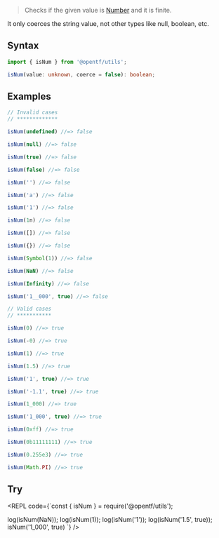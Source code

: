 
> Checks if the given value is [Number](https://developer.mozilla.org/en-US/docs/Web/JavaScript/Reference/Global_Objects/Number) and it is finite.

<Callout type="warning">
It only coerces the string value, not other types like null, boolean, etc.
</Callout>

## Syntax

```ts
import { isNum } from '@opentf/utils';

isNum(value: unknown, coerce = false): boolean;
```

## Examples

```ts
// Invalid cases
// *************

isNum(undefined) //=> false

isNum(null) //=> false

isNum(true) //=> false

isNum(false) //=> false

isNum('') //=> false

isNum('a') //=> false

isNum('1') //=> false

isNum(1n) //=> false

isNum([]) //=> false

isNum({}) //=> false

isNum(Symbol(1)) //=> false

isNum(NaN) //=> false

isNum(Infinity) //=> false

isNum('1__000', true) //=> false

// Valid cases
// ***********

isNum(0) //=> true

isNum(-0) //=> true

isNum(1) //=> true

isNum(1.5) //=> true

isNum('1', true) //=> true

isNum('-1.1', true) //=> true

isNum(1_000) //=> true

isNum('1_000', true) //=> true

isNum(0xff) //=> true

isNum(0b11111111) //=> true

isNum(0.255e3) //=> true

isNum(Math.PI) //=> true
```

## Try

<REPL code={`const { isNum } = require('@opentf/utils');

log(isNum(NaN));
log(isNum(1));
log(isNum('1'));
log(isNum('1.5', true));
isNum('1_000', true)
`} />